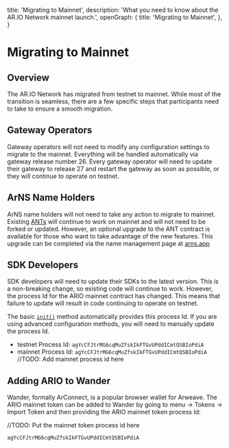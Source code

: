 
  title: 'Migrating to Mainnet',
  description: 'What you need to know about the AR.IO Network mainnet launch.',
  openGraph: {
    title: 'Migrating to Mainnet',
  },
}

<HeroPattern />

# Migrating to Mainnet

## Overview

The AR.IO Network has migrated from testnet to mainnet. While most of the transition is seamless, there are a few specific steps that participants need to take to ensure a smooth migration.

## Gateway Operators

Gateway operators will not need to modify any configuration settings to migrate to the mainnet. Everything will be handled automatically via gateway release number 26. Every 
gateway operator will need to update their gateway to release 27 and restart the gateway as soon as possible, or they will continue to operate on testnet. 

## ArNS Name Holders

ArNS name holders will not need to take any action to migrate to mainnet. Existing [ANTs](/learn/arns#arweave-name-token-ant) will continue to work on mainnet and will not need to be forked or updated.
However, an optional upgrade to the ANT contract is available for those who want to take advantage of the new features. This upgrade can be completed via the name management page at [arns.app](https://arns.arweave.net/#/manage/names)

## SDK Developers

SDK developers will need to update their SDKs to the latest version. This is a non-breaking change, so existing code will continue to work. However, the process Id for the ARIO mainnet contract has changed. This means that
failure to update will result in code continuing to operate on testnet.

The basic [`init()`](/build/ar-io-sdk/ario/configuration) method automatically provides this process Id. If you are using advanced configuration methods, you will need to manually update the process Id.

* testnet Process Id: `agYcCFJtrMG6cqMuZfskIkFTGvUPddICmtQSBIoPdiA`
* mainnet Process Id: `agYcCFJtrMG6cqMuZfskIkFTGvUPddICmtQSBIoPdiA` //TODO: Add mainnet process id here

## Adding ARIO to Wander

Wander, formally ArConnect, is a popular browser wallet for Arweave. The ARIO mainnet token can be added to Wander by going to menu -> Tokens -> Import Token and then providing the ARIO mainnet token process Id:

//TODO: Put the mainnet token process id here
```
agYcCFJtrMG6cqMuZfskIkFTGvUPddICmtQSBIoPdiA
```
